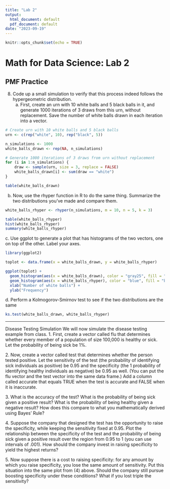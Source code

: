 ```yaml
---
title: "Lab 2"
output:
  html_document: default
  pdf_document: default
date: "2023-09-19"
---
```


```r
knitr::opts_chunk$set(echo = TRUE)
```

# Math for Data Science: Lab 2

## PMF Practice

8.  Code up a small simulation to verify that this process indeed follows the hypergeometric distribution.
    a.  First, create an urn with 10 white balls and 5 black balls in it, and generate 1000 iterations of 3 draws from this urn, without replacement. Save the number of white balls drawn in each iteration into a vector.

```r
# Create urn with 10 white balls and 5 black balls
urn <- c(rep("white", 10), rep("black", 5))

n_simulations <- 1000
white_balls_drawn <- rep(NA, n_simulations)

# Generate 1000 iterations of 3 draws from urn without replacement
for (i in 1:n_simulations) {
    draw <- sample(urn, size = 3, replace = FALSE)
    white_balls_drawn[i] <- sum(draw == "white")
}

table(white_balls_drawn)

```

b.  Now, use the rhyper function in R to do the same thing. Summarize the two distributions you've made and compare them.

```r
white_balls_rhyper <- rhyper(n_simulations, m = 10, n = 5, k = 3)

table(white_balls_rhyper)
hist(white_balls_rhyper)
summary(white_balls_rhyper)
```

c\. Use ggplot to generate a plot that has histograms of the two vectors, one on top of the other. Label your axes.

```r
library(ggplot2)

toplot <- data.frame(x = white_balls_drawn, y = white_balls_rhyper)

ggplot(toplot) +
  geom_histogram(aes(x = white_balls_drawn), color = "gray25", fill = "gray26", alpha = 0.5) +
  geom_histogram(aes(x = white_balls_rhyper), color = "blue", fill = "blue", alpha = 0.25) +
  xlab("Number of white balls") +
  ylab("Frequency") 
```

d\. Perform a Kolmogorov-Smirnov test to see if the two distributions are the same

```r
ks.test(white_balls_drawn, white_balls_rhyper)
```

------------------------------------------------------------------------

Disease Testing Simulation We will now simulate the disease testing example from class. 1. First, create a vector called flu that determines whether every member of a population of size 100,000 is healthy or sick. Let the probability of being sick be 1%.

2\. Now, create a vector called test that determines whether the person tested positive. Let the sensitivity of the test (the probability of identifying sick individuals as positive) be 0.95 and the specificity (the 1 probability of identifying healthy individuals as negative) be 0.95 as well. (You can put the flu vector and the test vector into the same data frame.) Add a column called accurate that equals TRUE when the test is accurate and FALSE when it is inaccurate.

3\. What is the accuracy of the test? What is the probability of being sick given a positive result? What is the probability of being healthy given a negative result? How does this compare to what you mathematically derived using Bayes' Rule?

4\. Suppose the company that designed the test has the opportunity to raise the specificity, while keeping the sensitivity fixed at 0.95. Plot the relationship between the specificity of the test and the probability of being sick given a positive result over the region from 0.95 to 1 (you can use intervals of .001). How should the company invest in raising specificity to yield the highest returns?

5\. Now suppose there is a cost to raising specificity: for any amount by which you raise specificity, you lose the same amount of sensitivity. Put this situation into the same plot from (4) above. Should the company still pursue boosting specificity under these conditions? What if you lost triple the sensitivity?
